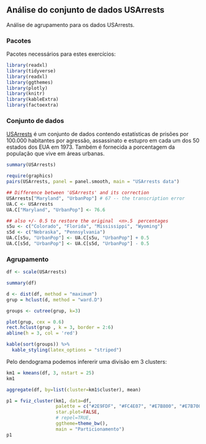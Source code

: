 ## Análise do conjunto de dados USArrests

Análise de agrupamento para os dados USArrests.

### Pacotes

Pacotes necessários para estes exercícios:

```{r warning=FALSE, message=FALSE}
library(readxl)
library(tidyverse)
library(readxl)
library(ggthemes)
library(plotly)
library(knitr)
library(kableExtra)
library(factoextra)
```

### Conjunto de dados

[USArrests](https://www.rdocumentation.org/packages/datasets/versions/3.6.2/topics/USArrests) é um conjunto de dados contendo estatísticas de prisões por 100.000 habitantes por agressão, assassinato e estupro em cada um dos 50 estados dos EUA em 1973. Também é fornecida a porcentagem da população que vive em áreas urbanas.


```{r results=FALSE, warning=FALSE, message=FALSE}
summary(USArrests)

require(graphics)
pairs(USArrests, panel = panel.smooth, main = "USArrests data")

## Difference between 'USArrests' and its correction
USArrests["Maryland", "UrbanPop"] # 67 -- the transcription error
UA.C <- USArrests
UA.C["Maryland", "UrbanPop"] <- 76.6

## also +/- 0.5 to restore the original  <n>.5  percentages
s5u <- c("Colorado", "Florida", "Mississippi", "Wyoming")
s5d <- c("Nebraska", "Pennsylvania")
UA.C[s5u, "UrbanPop"] <- UA.C[s5u, "UrbanPop"] + 0.5
UA.C[s5d, "UrbanPop"] <- UA.C[s5d, "UrbanPop"] - 0.5
```

### Agrupamento

```{r}
df <- scale(USArrests)

summary(df)

d <- dist(df, method = "maximum")
grup = hclust(d, method = "ward.D")

groups <- cutree(grup, k=3)

plot(grup, cex = 0.6)
rect.hclust(grup , k = 3, border = 2:6)
abline(h = 3, col = 'red')

kable(sort(groups)) %>%
  kable_styling(latex_options = "striped")
```

Pelo dendograma podemos infererir uma divisão em 3 clusters:

```{r}
km1 = kmeans(df, 3, nstart = 25)
km1
```

```{r}
aggregate(df, by=list(cluster=km1$cluster), mean)
```

```{r}
p1 = fviz_cluster(km1, data=df,
                  palette = c("#2E9FDF", "#FC4E07", "#E7B800", "#E7B700"),
                  star.plot=FALSE,
                  # repel=TRUE,
                  ggtheme=theme_bw(),
                  main = "Particionamento")
p1
```